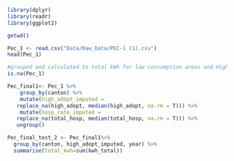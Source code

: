 ```r
library(dplyr)
library(readr)
library(ggplot2)
```

```r
getwd()

Pec_1 <- read.csv("Data/Raw_Data/PEC-1 (1).csv")
head(Pec_1)
```


```r

#grouped and calculated to total kWh for low consumption areas and High consumption areas.
is.na(Pec_1)

Pec_final1<- Pec_1 %>%
    group_by(canton) %>%
    mutate(high_adopt_imputed = 
   replace_na(high_adopt, median(high_adopt, na.rm = T))) %>%
    mutate(hosp_rate_imputed = 
   replace_na(total_hosp, median(total_hosp, na.rm = T))) %>%
   ungroup()

Pec_final_test_2 <- Pec_final1%>% 
  group_by(canton, high_adopt_imputed, year) %>% 
  summarise(total_kwh=sum(kwh_total))
```

```r

```

```r

```

